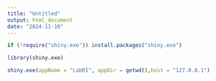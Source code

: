 ---
title: "Untitled"
output: html_document
date: "2024-11-10"
---

```{r setup, include=FALSE}


if (!require("shiny.exe")) install.packages("shiny.exe")

library(shiny.exe)

shiny.exe(appName = "LabRI", appDir = getwd(),host = "127.0.0.1")


```
